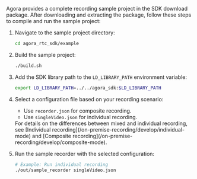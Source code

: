 <PlatformWrapper platform="linux-cpp">

Agora provides a complete recording sample project in the SDK download package. After downloading and extracting the package, follow these steps to compile and run the sample project:

1. Navigate to the sample project directory:

    ```sh
    cd agora_rtc_sdk/example
    ```

2. Build the sample project:

    ```sh
    ./build.sh
    ```

3. Add the SDK library path to the `LD_LIBRARY_PATH` environment variable:

    ```sh
    export LD_LIBRARY_PATH=../../agora_sdk:$LD_LIBRARY_PATH
    ```

4. Select a configuration file based on your recording scenario:

    * Use `recorder.json` for composite recording.
    * Use `singleVideo.json` for individual recording.

    <Admonition type="info" info="info">
    For details on the differences between mixed and individual recording, see [Individual recording](/on-premise-recording/develop/individual-mode) and [Composite recording](/on-premise-recording/develop/composite-mode).
    </Admonition>
    
5. Run the sample recorder with the selected configuration:

    ```sh
    # Example: Run individual recording
    ./out/sample_recorder singleVideo.json
    ```

</PlatformWrapper>
